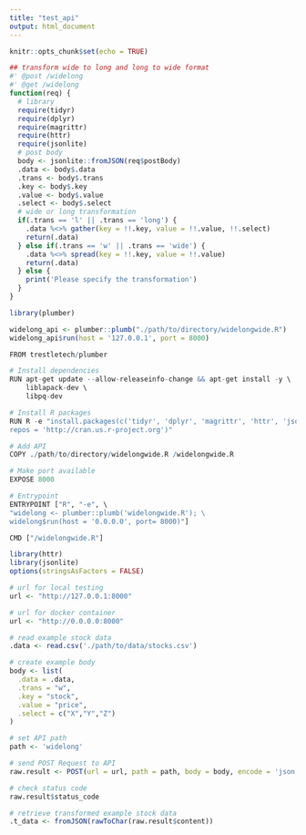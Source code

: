 ```yaml
---
title: "test_api"
output: html_document
---
```


```r
knitr::opts_chunk$set(echo = TRUE)
```

```r
## transform wide to long and long to wide format
#' @post /widelong
#' @get /widelong
function(req) {
  # library
  require(tidyr)
  require(dplyr)
  require(magrittr)
  require(httr)
  require(jsonlite)
  # post body
  body <- jsonlite::fromJSON(req$postBody)
  .data <- body$.data
  .trans <- body$.trans
  .key <- body$.key
  .value <- body$.value
  .select <- body$.select
  # wide or long transformation
  if(.trans == 'l' || .trans == 'long') {
    .data %<>% gather(key = !!.key, value = !!.value, !!.select)
    return(.data)
  } else if(.trans == 'w' || .trans == 'wide') {
    .data %<>% spread(key = !!.key, value = !!.value)
    return(.data)
  } else {
    print('Please specify the transformation')
  }
}

```
```R
library(plumber)

widelong_api <- plumber::plumb("./path/to/directory/widelongwide.R")
widelong_api$run(host = '127.0.0.1', port = 8000)

```
```R

FROM trestletech/plumber

# Install dependencies
RUN apt-get update --allow-releaseinfo-change && apt-get install -y \
    liblapack-dev \
    libpq-dev

# Install R packages
RUN R -e "install.packages(c('tidyr', 'dplyr', 'magrittr', 'httr', 'jsonlite'), \
repos = 'http://cran.us.r-project.org')"

# Add API
COPY ./path/to/directory/widelongwide.R /widelongwide.R

# Make port available
EXPOSE 8000

# Entrypoint
ENTRYPOINT ["R", "-e", \
"widelong <- plumber::plumb('widelongwide.R'); \
widelong$run(host = '0.0.0.0', port= 8000)"]

CMD ["/widelongwide.R"]
```
```R
library(httr)
library(jsonlite)
options(stringsAsFactors = FALSE)

# url for local testing
url <- "http://127.0.0.1:8000"

# url for docker container
url <- "http://0.0.0.0:8000"

# read example stock data
.data <- read.csv('./path/to/data/stocks.csv')

# create example body
body <- list(
  .data = .data,
  .trans = "w",
  .key = "stock",
  .value = "price",
  .select = c("X","Y","Z")
)

# set API path
path <- 'widelong'

# send POST Request to API
raw.result <- POST(url = url, path = path, body = body, encode = 'json')

# check status code
raw.result$status_code

# retrieve transformed example stock data
.t_data <- fromJSON(rawToChar(raw.result$content))


```








